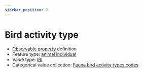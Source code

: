```yaml
---
sidebar_position: 2
---
```



# Bird activity type

- [Observable property](/viewers/dawe-vocabs?uri=https://linked.data.gov.au/def/nrm/045fa754-487a-4346-8128-403c646a903b) definition
- Feature type: [animal individual](http://linked.data.gov.au/def/tern-cv/ecb855ed-50e1-4299-8491-861759ef40b7)
- Value type: [IRI](https://w3id.org/tern/ontologies/tern/IRI)
- Categorical value collection: [Fauna bird activity types codes](/viewers/dawe-vocabs?uri=https://linked.data.gov.au/def/nrm/c7a51f30-97e8-4232-b1f3-a248d58f1a60)

<Example
  protocolModule="vertebrate-bird"
  observableProperty="https://linked.data.gov.au/def/nrm/045fa754-487a-4346-8128-403c646a903b"
/>
